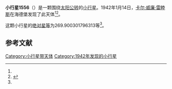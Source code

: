 {{Infobox planet
| bgcolour = #FFFFC0
| name = 1556 Wingolfia
| symbol = 
| image = 
| caption = 
| discovery = yes
| discovery_ref = 
| discoverer = [[卡尔·威廉·雷睦斯|卡尔·威廉·雷睦斯]]
| discovery_site = [[海德堡|海德堡]] 
| discovered = 1942年1月14日
| designations = yes
| mp_name = 
| named_after = 
| alt_names = 1942 AA/ 1973 AQ2
| mp_category = [[外小行星带|外小行星带]]
| orbit_ref = <ref name="a">[http://ssd.jpl.nasa.gov/sbdb.cgi?sstr=1556 1556 Wingolfia] {{Wayback|url=http://ssd.jpl.nasa.gov/sbdb.cgi?sstr=1556 |date=20201119143500 }}，小行星數據庫瀏覽器（JPL Small-Body Database Browser）－[[美国国家航空航天局|美国国家航空航天局]]喷气推进实验室</ref>
| epoch = 2456400.5 (2013年4月18日更新)
| aphelion = {{convert|3.801339998508873|AU|km|3|abbr=on|lk=out}}
| perihelion = {{convert|3.050620035373036|AU|km|3|abbr=on}}
| semimajor = {{convert|3.425980016940955|AU|km|3|abbr=on}}
| eccentricity = 0.109562805
| period = 2316.197908 [[日|日]]<br />6.34[[儒略年|儒略年]]
| avg_speed = 
| inclination = 15.74893449002752
| asc_node = 91.6145527293545
| mean_anomaly = 
| arg_peri = 269.900301796313
| satellites = 
| physical_characteristics = yes
| dimensions = 
| mass = 
| density = 
| surface_grav = 
| escape_velocity = 
| sidereal_day = 
| axial_tilt = 
| pole_ecliptic_lat = 
| pole_ecliptic_lon = 
| albedo = 
| temperatures= 
| temp_name1 = 
| mean_temp_1 = 
| max_temp_1 = 
| temp_name2 = 
| max_temp_2 = 
| spectral_type = 
| abs_magnitude = 269.900301796313
}}

'''小行星1556'''（{{lang-en|1556 Wingolfia}}）是一颗围绕[[太阳|太阳]][[公转|公转]]的[[小行星|小行星]]。1942年1月14日，[[卡尔·威廉·雷睦斯|卡尔·威廉·雷睦斯]]在海德堡发现了此天体<ref name="a" /><ref>{{cite news|title=小行星列表|url=http://cfa-www.harvard.edu/iau/lists/NumberedMPs.txt|accessdate=2013-07-08|newspaper=哈佛大学|archive-date=2008-05-17|archive-url=https://web.archive.org/web/20080517010638/http://cfa-www.harvard.edu/iau/lists/NumberedMPs.txt|dead-url=no}}</ref>。

这颗小行星的[[绝对星等|绝对星等]]为269.900301796313等<ref name="a" />。

==参考文献==
{{reflist}}
{{Minor Planet Number|[[小行星1555|小行星1555]]|[[小行星1557|小行星1557]]}}

{{小天体}}

[[Category:小行星带天体|Category:小行星带天体]]
[[Category:1942年发现的小行星|Category:1942年发现的小行星]]

{{asteroid-stub}}